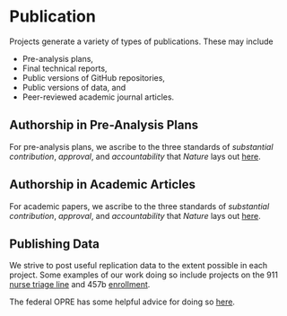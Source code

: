 # Publication

Projects generate a variety of types of publications. These may include

- Pre-analysis plans,
- Final technical reports, 
- Public versions of GitHub repositories, 
- Public versions of data, and
- Peer-reviewed academic journal articles. 

## Authorship in Pre-Analysis Plans

For pre-analysis plans, we ascribe to the three standards of _substantial contribution_, _approval_, and _accountability_ that _Nature_ lays out [here](https://www.nature.com/nature/editorial-policies/authorship).


## Authorship in Academic Articles

For academic papers, we ascribe to the three standards of _substantial contribution_, _approval_, and _accountability_ that _Nature_ lays out [here](https://www.nature.com/nature/editorial-policies/authorship).

## Publishing Data

We strive to post useful replication data to the extent possible in each project. Some examples of our work doing so include projects on the 911 [nurse triage line](https://github.com/thelabdc/FEMS-911NurseTriageLine-Public) and 457b [enrollment](https://github.com/thelabdc/DCHR-457b-Public).

The federal OPRE has some helpful advice for doing so [here](https://www.acf.hhs.gov/opre/report/guide-publishing-research-data-secondary-analysis).